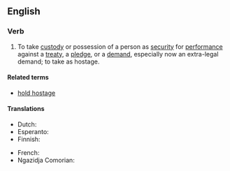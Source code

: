 ==English==

===Verb===
{{en-verb|takes hostage|taking hostage|took hostage|taken hostage}}

# {{lb|en|transitive}} To take [[custody]] or possession of a person as [[security]] for [[performance]] against a [[treaty]], a [[pledge]], or a [[demand]], especially now an extra-legal demand; to take as hostage.

====Related terms====
* [[hold hostage]]

====Translations====
{{trans-top|take custody or possession of a person as security for performance against a treaty, a pledge, or a demand, especially now an extra-legal demand}}
* Dutch: {{t+|nl|gijzelen}}
* Esperanto: {{t|eo|ostaĝigi}}
* Finnish: {{t|fi|[[ottaa]] [[panttivanki|panttivangiksi]]}}
{{trans-mid}}
* French: {{t|fr|prendre en otage}}
* Ngazidja Comorian: {{t|zdj|renga matreka|alt=urenga matreka}}
{{trans-bottom}}